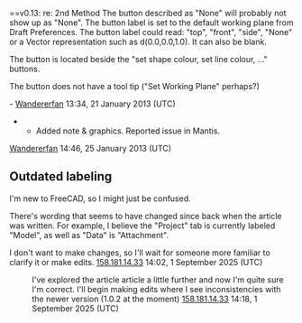 ==v0.13: re: 2nd Method
The button described as "None" will probably not show up as "None".  The button label is set to the default working plane from Draft Preferences.  The button label could read: "top", "front", "side", "None" or a Vector representation such as d(0.0,0.0,1.0).  It can also be blank.

The button is located beside the "set shape colour, set line colour, ..." buttons.

The button does not have a tool tip ("Set Working Plane" perhaps?)

- [[User:Wandererfan|Wandererfan]] 13:34, 21 January 2013 (UTC)

** Added note & graphics.  Reported issue in Mantis.
[[User:Wandererfan|Wandererfan]] 14:46, 25 January 2013 (UTC)

== Outdated labeling ==

I'm new to FreeCAD, so I might just be confused.

There's wording that seems to have changed since back when the article was written. For example, I believe the "Project" tab is currently labeled "Model", as well as "Data" is "Attachment". 

I don't want to make changes, so I'll wait for someone more familiar to clarify it or make edits. [[Special:Contributions/158.181.14.33|158.181.14.33]] 14:02, 1 September 2025 (UTC)

:I've explored the article article a little further and now I'm quite sure I'm correct. I'll begin making edits where I see inconsistencies with the newer version (1.0.2 at the moment) [[Special:Contributions/158.181.14.33|158.181.14.33]] 14:18, 1 September 2025 (UTC)